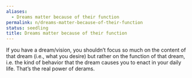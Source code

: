 ```yaml
---
aliases:
  - Dreams matter because of their function
permalink: n/dreams-matter-because-of-their-function
status: seedling
title: Dreams matter because of their function
---
```

If you have a dream/vision, you shouldn’t focus so much on the content of that dream (i.e., what you desire) but rather on the function of that dream, i.e. the kind of behavior that the dream causes you to enact in your daily life. That’s the real power of derams.

